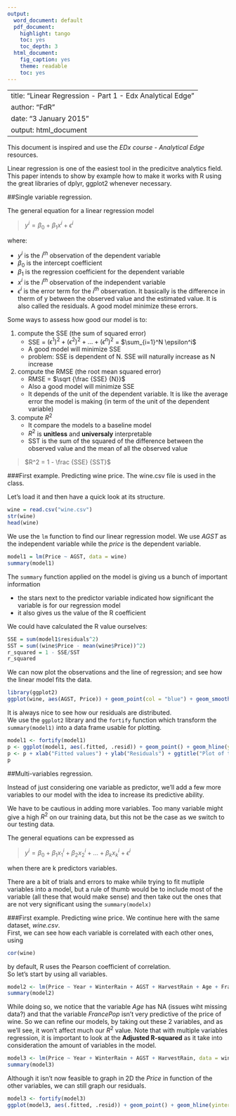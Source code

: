 ```yaml
---
output:
  word_document: default
  pdf_document:
    highlight: tango
    toc: yes
    toc_depth: 3
  html_document:
    fig_caption: yes
    theme: readable
    toc: yes
---
```

---
title: "Linear Regression - Part 1 - Edx Analytical Edge"
author: "FdR"
date: "3 January 2015"
output: html_document
--- 
This document is inspired and use the *EDx course - Analytical Edge* resources.

Linear regression is one of the easiest tool in the predicitve analytics field.  This paper intends to show by example how to make it works with R using the great libraries of dplyr, ggplot2 whenever necessary.  

##Single variable regression.

The general equation for a linear regression model

> $y^i = \beta_{0} + \beta_{1} x^i + \epsilon^i$

where:

* $y^i$ is the $i^{th}$ observation of the dependent variable
* $\beta_{0}$ is the intercept coefficient
* $\beta_{1}$ is the regression coefficient for the dependent variable
* $x^i$ is the $i^{th}$ observation of the independent variable 
* $\epsilon^i$ is the error term for the $i^{th}$ observation.  It basically is the difference in therm of y between the observed value and the estimated value.  It is also called the residuals. A good model minimize these errors.

Some ways to assess how good our model is to:

1.  compute the SSE (the sum of squared error)
    + SSE = $(\epsilon^1)^2 + (\epsilon^2)^2 + \ldots + (\epsilon^n)^2$ = $\sum_{i=1}^N \epsilon^i$
    + A good model will minimize SSE
    + problem: SSE is dependent of N.  SSE will naturally increase as N increase
2.  compute the RMSE (the root mean squared error)
    + RMSE = $\sqrt {\frac {SSE} {N}}$
    + Also a good model will minimize SSE
    + It depends of the unit of the dependent variable.  It is like the average error the model is making (in term of the unit of the dependent variable)
3.  compute $R^2$
    + It compare the models to a baseline model
    + $R^2$ is **unitless** and **universaly** interpretable
    + SST is the sum of the squared of the difference between the observed value and the mean of all the observed value

> $R^2 = 1 - \frac {SSE} {SST}$

###First example.  Predicting wine price.
The wine.csv file is used in the class.  

Let's load it and then have a quick look at its structure.
```r
wine = read.csv("wine.csv")
str(wine)
head(wine)
```

We use the `lm` function to find our linear regression model.  We use *AGST* as the independent variable while the *price* is the dependent variable.
```r
model1 = lm(Price ~ AGST, data = wine)
summary(model1)
```

The `summary` function applied on the model is giving us a bunch of important information

  * the stars next to the predictor variable indicated how significant the variable is for our regression model
  * it also gives us the value of the R coefficient

We could have calculated the R value ourselves:
```r
SSE = sum(model1$residuals^2)
SST = sum((wine$Price - mean(wine$Price))^2)
r_squared = 1 - SSE/SST
r_squared
```

We can now plot the observations and the line of regression; and see how the linear model fits the data.
```r
library(ggplot2)
ggplot(wine, aes(AGST, Price)) + geom_point(col = "blue") + geom_smooth(method = "lm", col = "red")
```

It is always nice to see how our residuals are distributed.  
We use the `ggplot2` library and the `fortify` function which transform the `summary(model1)` into a data frame usable for plotting. 
```r
model1 <- fortify(model1)
p <- ggplot(model1, aes(.fitted, .resid)) + geom_point() + geom_hline(yintercept = 0, col = "red", linetype = "dashed") 
p <- p + xlab("Fitted values") + ylab("Residuals") + ggtitle("Plot of the residuals in function of the fitted values")
p
```


##Multi-variables regression.

Instead of just considering one variable as predictor, we'll add a few more variables to our model with the idea to increase its predictive ability.  

We have to be cautious in adding more variables.  Too many variable might give a high $R^2$ on our training data, but this not be the case as we switch to our testing data.

The general equations can be expressed as

> $y^i = \beta_{0} + \beta_{1} x_{1}^i + \beta_{2} x_{2}^i + \ldots + \beta_{k} x_{k}^i + \epsilon^i$

when there are k predictors variables.

There are a bit of trials and errors to make while trying to fit mutliple variables into a model, but a rule of thumb would be to include most of the variable (all these that would make sense) and then take out the ones that are not very significant using the `summary(modelx)`

###First example.  Predicting wine price.
We continue here with the same dataset, *wine.csv*.  
First, we can see how each variable is correlated with each other ones, using
```r
cor(wine)
```
by default, R uses the Pearson coefficient of correlation.   
So let's start by using all variables.  
```r
model2 <- lm(Price ~ Year + WinterRain + AGST + HarvestRain + Age + FrancePop, data = wine)
summary(model2)
```
While doing so, we notice that the variable *Age* has NA (issues wiht missing data?) and that the variable *FrancePop* isn't very predictive of the price of wine.  So we can refine our models, by taking out these 2 variables, and as we'll see, it won't affect much our $R^2$ value.  Note that with multiple variables regression, it is important to look at the **Adjusted R-squared** as it take into consideration the amount of variables in the model.
```r
model3 <- lm(Price ~ Year + WinterRain + AGST + HarvestRain, data = wine)
summary(model3)
```

Although it isn't now feasible to graph in 2D the *Price* in function of the other variables, we can still graph our residuals.  

```r
model3 <- fortify(model3)
ggplot(model3, aes(.fitted, .resid)) + geom_point() + geom_hline(yintercept = 0, col = "red", linetype = "dashed") + xlab("Fitted values") + ylab("Residuals") + ggtitle("Plot of the residuals in function of the fitted values (multiple variables)")

```

